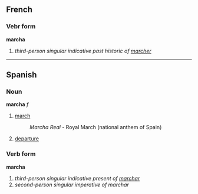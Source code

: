 ==French==
===Vebr form===
'''marcha'''

# ''third-person singular indicative past historic of [[marcher]]''

----

==Spanish==
===Noun===
'''marcha''' ''f''

# [[march]]
#: ''Marcha Real'' - Royal March (national anthem of Spain)
# [[departure]]

===Verb form===
'''marcha'''

# ''third-person singular indicative present of [[marchar]]''
# ''second-person singular imperative of marchar''